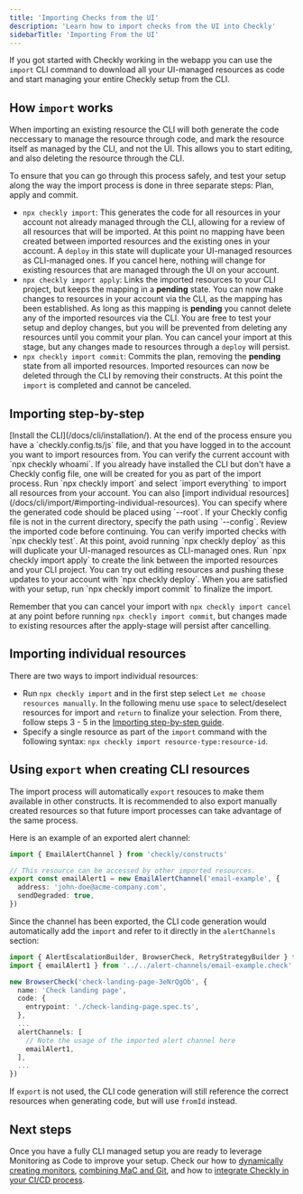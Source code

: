 ```yaml
---
title: 'Importing Checks from the UI'
description: 'Learn how to import checks from the UI into Checkly'
sidebarTitle: 'Importing From the UI'
---
```


If you got started with Checkly working in the webapp you can use the `import` CLI command to download all your UI-managed resources as code and start managing your entire Checkly setup from the CLI.

## How `import` works

When importing an existing resource the CLI will both generate the code neccessary to manage the resource through code, and mark the resource itself as managed by the CLI, and not the UI. This allows you to start editing, and also deleting the resource through the CLI. 

To ensure that you can go through this process safely, and test your setup along the way the import process is done in three separate steps: Plan, apply and commit.
- `npx checkly import`: This generates the code for all resources in your account not already managed through the CLI, allowing for a review of all resources that will be imported. At this point no mapping have been created between imported resources and the existing ones in your account. A `deploy` in this state will duplicate your UI-managed resources as CLI-managed ones. If you cancel here, nothing will change for existing resources that are managed through the UI on your account. 
- `npx checkly import apply`: Links the imported resources to your CLI project, but keeps the mapping in a **pending** state. You can now make changes to resources in your account via the CLI, as the mapping has been established. As long as this mapping is **pending** you cannot delete any of the imported resources via the CLI. You are free to test your setup and deploy changes, but you will be prevented from deleting any resources until you commit your plan. You can cancel your import at this stage, but any changes made to resources through a `deploy` will persist.
- `npx checkly import commit`: Commits the plan, removing the **pending** state from all imported resources. Imported resources can now be deleted through the CLI by removing their constructs. At this point the `import` is completed and cannot be canceled.

## Importing step-by-step

<Steps>
  <Step title="Install the CLI">
    [Install the CLI](/docs/cli/installation/). At the end of the process ensure you have a `checkly.config.ts/js` file, and that you have logged in to the account you want to import resources from. You can verify the current account with `npx checkly whoami`. If you already have installed the CLI but don't have a Checkly config file, one will be created for you as part of the import process.
  </Step>
  <Step title="Import resources">
    Run `npx checkly import` and select `import everything` to import all resources from your account. You can also [import individual resources](/docs/cli/import/#importing-individual-resources). You can specify where the generated code should be placed using `--root`. If your Checkly config file is not in the current directory, specify the path using `--config`.
  </Step>
  <Step title="Review imported code">
    Review the imported code before continuing. You can verify imported checks with `npx checkly test`. At this point, avoid running `npx checkly deploy` as this will duplicate your UI-managed resources as CLI-managed ones.
  </Step>
  <Step title="Apply the import">
    Run `npx checkly import apply` to create the link between the imported resources and your CLI project. You can try out editing resources and pushing these updates to your account with `npx checkly deploy`.
  </Step>
  <Step title="Commit the import">
    When you are satisfied with your setup, run `npx checkly import commit` to finalize the import.
  </Step>
</Steps>

Remember that you can cancel your import with `npx checkly import cancel` at any point before running `npx checkly import commit`, but changes made to existing resources after the apply-stage will persist after cancelling.

## Importing individual resources

There are two ways to import individual resources:
- Run `npx checkly import` and in the first step select `Let me choose resources manually`. In the following menu use `space` to select/deselect resources for import and `return` to finalize your selection. From there, follow steps 3 - 5 in the [Importing step-by-step guide](/docs/cli/import#importing-step-by-step).
- Specify a single resource as part of the `import` command with the following syntax: `npx checkly import resource-type:resource-id`.

## Using `export` when creating CLI resources

The import process will automatically `export` resouces to make them available in other constructs. It is recommended to also export manually created resources so that future import processes can take advantage of the same process.

Here is an example of an exported alert channel:
```ts Alert-Channel.check.ts
import { EmailAlertChannel } from 'checkly/constructs'

// This resource can be accessed by other imported resources.
export const emailAlert1 = new EmailAlertChannel('email-example', {
  address: 'john-doe@acme-company.com',
  sendDegraded: true,
})
```

Since the channel has been exported, the CLI code generation would automatically add the `import` and refer to it directly in the `alertChannels` section:
```ts Alert-Channel.check.ts
import { AlertEscalationBuilder, BrowserCheck, RetryStrategyBuilder } from 'checkly/constructs'
import { emailAlert1 } from '../../alert-channels/email-example.check'

new BrowserCheck('check-landing-page-3eNrQgOb', {
  name: 'Check landing page',
  code: {
    entrypoint: './check-landing-page.spec.ts',
  },
  ...
  alertChannels: [
    // Note the usage of the imported alert channel here
    emailAlert1,
  ],
  ...
})
```

If `export` is not used, the CLI code generation will still reference the correct resources when generating code, but will use `fromId` instead.


## Next steps

Once you have a fully CLI managed setup you are ready to leverage Monitoring as Code to improve your setup. Check our how to [dynamically creating monitors](/docs/cli/dynamic-check-creation/), [combining MaC and Git](/docs/cli/using-git/), and how to [integrate Checkly in your CI/CD process](/docs/cicd/).